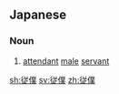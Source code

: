 ==Japanese==
{{ja-kanjitab|じゅう|ぼく|yomi=o}}

===Noun===
{{ja-noun|じゅうぼく}}

# [[attendant]] [[male]] [[servant]]

[[sh:従僕]]
[[sv:従僕]]
[[zh:従僕]]